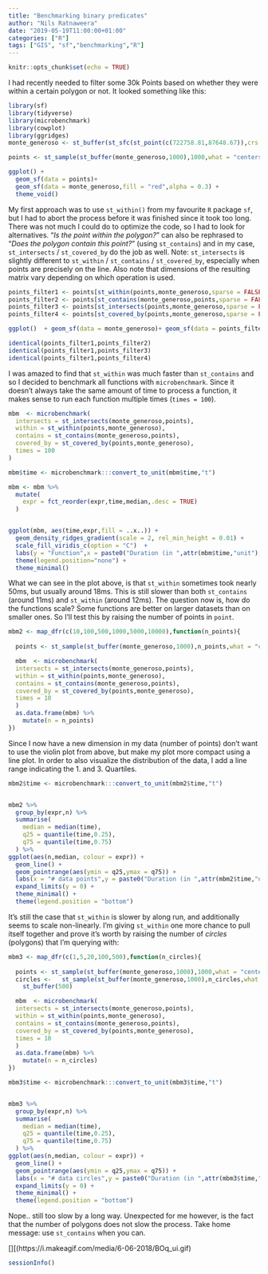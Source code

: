 ```yaml
---
title: "Benchmarking binary predicates"
author: "Nils Ratnaweera"
date: "2019-05-19T11:00:00+01:00"
categories: ["R"]
tags: ["GIS", "sf","benchmarking","R"]
---
```


```r
knitr::opts_chunk$set(echo = TRUE)
```


I had recently needed to filter some 30k Points based on whether they were within a certain polygon or not. It looked something like this:
```r

library(sf)
library(tidyverse)
library(microbenchmark)
library(cowplot)
library(ggridges)
monte_generoso <- st_buffer(st_sfc(st_point(c(722758.81,87648.67)),crs = 21781),1000)

points <- st_sample(st_buffer(monte_generoso,1000),1000,what = "centers")

ggplot() + 
  geom_sf(data = points)+
  geom_sf(data = monte_generoso,fill = "red",alpha = 0.3) + 
  theme_void()


```

My first approach was to use `st_within()` from my favourite `R` package `sf`, but I had to abort the process before it was finished since it took too long. There was not much I could do to optimize the code, so I had to look for alternatives. "_Is the point *within* the polygon?_" can also be rephrased to "_Does the polygon *contain* this point?_" (using `st_contains`) and in my case, `st_intersects` / `st_covered_by` do the job as well. Note: `st_intersects` is slightly different to `st_within` / `st_contains` / `st_covered_by`, especially when points are precisely on the line. Also note that dimensions of the resulting matrix vary depending on which operation is used.


```r
points_filter1 <- points[st_within(points,monte_generoso,sparse = FALSE)[,1]]
points_filter2 <- points[st_contains(monte_generoso,points,sparse = FALSE)[1,]]
points_filter3 <- points[st_intersects(points,monte_generoso,sparse = FALSE)[,1]]
points_filter4 <- points[st_covered_by(points,monte_generoso,sparse = FALSE)[,1]]

ggplot()  + geom_sf(data = monte_generoso)+ geom_sf(data = points_filter1) + theme_void()

identical(points_filter1,points_filter2)
identical(points_filter1,points_filter3)
identical(points_filter1,points_filter4)

```

I was amazed to find that `st_within` was much faster than `st_contains` and so I decided to benchmark all functions with `microbenchmark`. Since it doesn't always take the same amount of time to process a function, it makes sense to run each function multiple times (`times = 100`).


```r
mbm  <- microbenchmark(
  intersects = st_intersects(monte_generoso,points),
  within = st_within(points,monte_generoso),
  contains = st_contains(monte_generoso,points),
  covered_by = st_covered_by(points,monte_generoso),
  times = 100
)

mbm$time <- microbenchmark:::convert_to_unit(mbm$time,"t")

mbm <- mbm %>%
  mutate(
    expr = fct_reorder(expr,time,median,.desc = TRUE)
  )


ggplot(mbm, aes(time,expr,fill = ..x..)) +
  geom_density_ridges_gradient(scale = 2, rel_min_height = 0.01) +
  scale_fill_viridis_c(option = "C")  +
  labs(y = "Function",x = paste0("Duration (in ",attr(mbm$time,"unit"),")")) +
  theme(legend.position="none") +
  theme_minimal()
```

What we can see in the plot above, is that `st_within` sometimes took nearly 50ms, but usually around 18ms. This is still slower than both `st_contains` (around 11ms) and `st_within` (around 12ms). The question now is, how do the functions scale? Some functions are better on larger datasets than on smaller ones. So I'll test this by raising the number of points in `point`.


```r
mbm2 <- map_dfr(c(10,100,500,1000,5000,10000),function(n_points){
  
  points <- st_sample(st_buffer(monte_generoso,1000),n_points,what = "centers")

  mbm  <- microbenchmark(
  intersects = st_intersects(monte_generoso,points),
  within = st_within(points,monte_generoso),
  contains = st_contains(monte_generoso,points),
  covered_by = st_covered_by(points,monte_generoso),
  times = 10
  )
  as.data.frame(mbm) %>%
    mutate(n = n_points)
})
```

Since I now have a new dimension in my data (number of points) don't want to use the violin plot from above, but make my plot more compact using a line plot. In order to also visualize the distribution of the data, I add a line range indicating the 1. and 3. Quartiles.

```r

mbm2$time <- microbenchmark:::convert_to_unit(mbm2$time,"t")


mbm2 %>%
  group_by(expr,n) %>%
  summarise(
    median = median(time),
    q25 = quantile(time,0.25),
    q75 = quantile(time,0.75)
  ) %>%
ggplot(aes(n,median, colour = expr)) +
  geom_line() +
  geom_pointrange(aes(ymin = q25,ymax = q75)) +
  labs(x = "# data points",y = paste0("Duration (in ",attr(mbm2$time,"unit"),")"), colour = "Binary Predicate Operation") +
  expand_limits(y = 0) +
  theme_minimal() +
  theme(legend.position = "bottom") 

```

It's still the case that `st_within` is slower by  along run, and additionally seems to scale non-linearly. I'm giving `st_within` one more chance to pull itself together and prove it's worth by raising the number of _circles_ (polygons) that I'm querying with:

```r


mbm3 <- map_dfr(c(1,5,20,100,500),function(n_circles){
  
  points <- st_sample(st_buffer(monte_generoso,1000),1000,what = "centers")
  circles <-   st_sample(st_buffer(monte_generoso,1000),n_circles,what = "centers") %>%
    st_buffer(500)

  mbm  <- microbenchmark(
  intersects = st_intersects(monte_generoso,points),
  within = st_within(points,monte_generoso),
  contains = st_contains(monte_generoso,points),
  covered_by = st_covered_by(points,monte_generoso),
  times = 10
  )
  as.data.frame(mbm) %>%
    mutate(n = n_circles)
})

mbm3$time <- microbenchmark:::convert_to_unit(mbm3$time,"t")


mbm3 %>%
  group_by(expr,n) %>%
  summarise(
    median = median(time),
    q25 = quantile(time,0.25),
    q75 = quantile(time,0.75)
  ) %>%
ggplot(aes(n,median, colour = expr)) +
  geom_line() +
  geom_pointrange(aes(ymin = q25,ymax = q75)) +
  labs(x = "# data circles",y = paste0("Duration (in ",attr(mbm3$time,"unit"),")"), colour = "Binary Predicate Operation") +
  expand_limits(y = 0) +
  theme_minimal() +
  theme(legend.position = "bottom") 

```

Nope.. still too slow by a long way. Unexpected for me however, is the fact that the number of polygons does not slow the process. Take home message: use `st_contains` when you can.

[][(https://i.makeagif.com/media/6-06-2018/BOq_ui.gif)



```r
sessionInfo()
```

